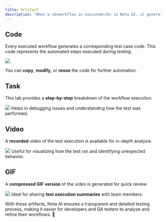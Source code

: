 ```yaml
---
title: Artifact
description: "When a <b>workflow is executed</b> in Nota AI, it generates artifacts that provide detailed insights into the test execution. These artifacts include the test case code, a step-by-step task breakdown, and visualized test results to help you analyze and debug efficiently."
---
```


## Code

Every executed workflow generates a corresponding test case code. This code represents the automated steps executed during testing.

<img src="/images/artifact-code.png" className="w-full rounded-xl shadow-xl" />

You can <b>copy</b>, <b>modify</b>, or <b>reuse</b> the code for further automation.

## Task

This tab provides a <b>step-by-step</b> breakdown of the workflow execution.

<img src="/images/artifact-task.png" className="w-full rounded-xl shadow-xl" />
Helps in debugging issues and understanding how the test was performed.

## Video

A <b>recorded</b> video of the test execution is available for in-depth analysis.

<img src="/images/artifact-video.png" className="w-full rounded-xl shadow-xl" />
Useful for visualizing how the test ran and identifying unexpected behavior.

## GIF

A <b>compressed GIF version</b> of the video is generated for quick review.

<img src="/images/artifact-gif.png" className="w-full rounded-xl shadow-xl" />
Ideal for sharing <b>test execution summaries</b> with team members.

With these artifacts, Nota AI ensures a transparent and detailed testing process, making it easier for developers and QA testers to analyze and refine their workflows. 🚀
